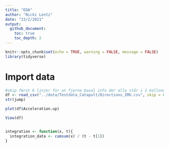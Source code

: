 ```yaml
---
title: "EDA"
author: "Nicki Lentz"
date: "23/2/2021"
output: 
  github_document:
    toc: true
    toc_depth: 2
---
```


```r
knitr::opts_chunk$set(echo = TRUE, warning = FALSE, message = FALSE)
library(tidyverse)
```

# Import data
```r
#skip først 6 linjer for at fjerne basal info der alle står i 1 kollone
df <- read_csv("../data/Testdata_Catapult/Directions_IMU.csv", skip = 6)
str(jump)
```

```r
plot(df$Acceleration.up)
```


```r
View(df)


integration <- function(x, t){
  integration_data <- cumsum(x) / (t - t[1])
}
```


